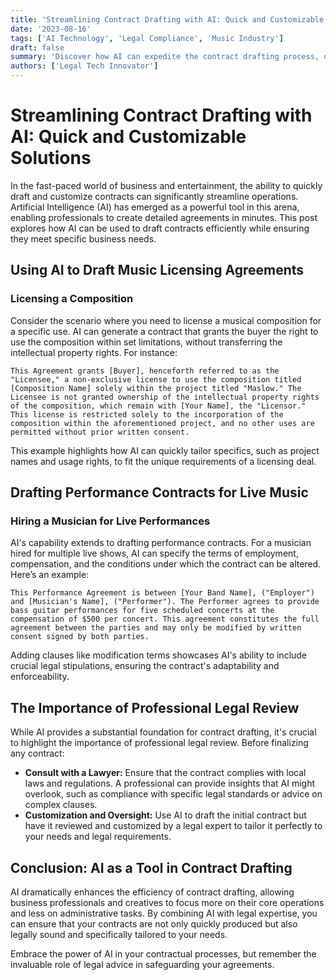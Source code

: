 ```yaml
---
title: 'Streamlining Contract Drafting with AI: Quick and Customizable Solutions'
date: '2023-08-16'
tags: ['AI Technology', 'Legal Compliance', 'Music Industry']
draft: false
summary: 'Discover how AI can expedite the contract drafting process, offering customizable solutions for licensing compositions and hiring musicians, while emphasizing the importance of legal oversight.'
authors: ['Legal Tech Innovator']
---
```


# Streamlining Contract Drafting with AI: Quick and Customizable Solutions

In the fast-paced world of business and entertainment, the ability to quickly draft and customize contracts can significantly streamline operations. Artificial Intelligence (AI) has emerged as a powerful tool in this arena, enabling professionals to create detailed agreements in minutes. This post explores how AI can be used to draft contracts efficiently while ensuring they meet specific business needs.

## Using AI to Draft Music Licensing Agreements

### Licensing a Composition

Consider the scenario where you need to license a musical composition for a specific use. AI can generate a contract that grants the buyer the right to use the composition within set limitations, without transferring the intellectual property rights. For instance:

```plainText
This Agreement grants [Buyer], henceforth referred to as the "Licensee," a non-exclusive license to use the composition titled [Composition Name] solely within the project titled "Maslow." The Licensee is not granted ownership of the intellectual property rights of the composition, which remain with [Your Name], the "Licensor." This license is restricted solely to the incorporation of the composition within the aforementioned project, and no other uses are permitted without prior written consent.
```

This example highlights how AI can quickly tailor specifics, such as project names and usage rights, to fit the unique requirements of a licensing deal.

## Drafting Performance Contracts for Live Music

### Hiring a Musician for Live Performances

AI's capability extends to drafting performance contracts. For a musician hired for multiple live shows, AI can specify the terms of employment, compensation, and the conditions under which the contract can be altered. Here’s an example:

```plainText
This Performance Agreement is between [Your Band Name], ("Employer") and [Musician's Name], ("Performer"). The Performer agrees to provide bass guitar performances for five scheduled concerts at the compensation of $500 per concert. This agreement constitutes the full agreement between the parties and may only be modified by written consent signed by both parties.
```

Adding clauses like modification terms showcases AI's ability to include crucial legal stipulations, ensuring the contract's adaptability and enforceability.

## The Importance of Professional Legal Review

While AI provides a substantial foundation for contract drafting, it's crucial to highlight the importance of professional legal review. Before finalizing any contract:

- **Consult with a Lawyer:** Ensure that the contract complies with local laws and regulations. A professional can provide insights that AI might overlook, such as compliance with specific legal standards or advice on complex clauses.
- **Customization and Oversight:** Use AI to draft the initial contract but have it reviewed and customized by a legal expert to tailor it perfectly to your needs and legal requirements.

## Conclusion: AI as a Tool in Contract Drafting

AI dramatically enhances the efficiency of contract drafting, allowing business professionals and creatives to focus more on their core operations and less on administrative tasks. By combining AI with legal expertise, you can ensure that your contracts are not only quickly produced but also legally sound and specifically tailored to your needs.

Embrace the power of AI in your contractual processes, but remember the invaluable role of legal advice in safeguarding your agreements.
